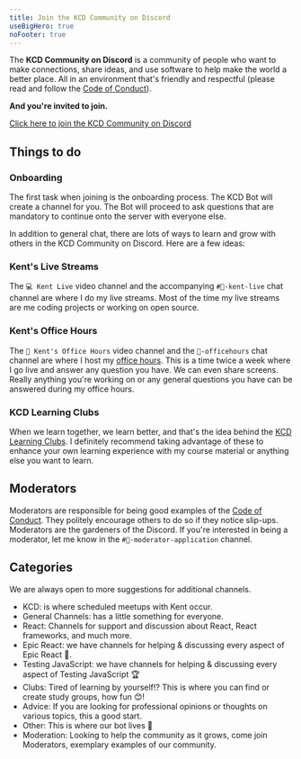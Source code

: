 ```yaml
---
title: Join the KCD Community on Discord
useBigHero: true
noFooter: true
---
```


The **KCD Community on Discord** is a community of people who want to make
connections, share ideas, and use software to help make the world a better
place. All in an environment that's friendly and respectful (please read and
follow the [Code of Conduct](/conduct)).

**And you're invited to join.**

[Click here to join the KCD Community on Discord](https://kcd.im/discord)

## Things to do

### Onboarding

The first task when joining is the onboarding process. The KCD Bot will create a
channel for you. The Bot will proceed to ask questions that are mandatory to
continue onto the server with everyone else.

In addition to general chat, there are lots of ways to learn and grow with
others in the KCD Community on Discord. Here are a few ideas:

### Kent's Live Streams

The `💻 Kent Live` video channel and the accompanying `#💬-kent-live` chat
channel are where I do my live streams. Most of the time my live streams are me
coding projects or working on open source.

### Kent's Office Hours

The `🏫 Kent's Office Hours` video channel and the `🏫-officehours` chat channel
are where I host my [office hours](/office-hours). This is a time twice a week
where I go live and answer any question you have. We can even share screens.
Really anything you're working on or any general questions you have can be
answered during my office hours.

### KCD Learning Clubs

When we learn together, we learn better, and that's the idea behind the
[KCD Learning Clubs](/clubs). I definitely recommend taking advantage of these
to enhance your own learning experience with my course material or anything else
you want to learn.

## Moderators

Moderators are responsible for being good examples of the
[Code of Conduct](/conduct). They politely encourage others to do so if they
notice slip-ups. Moderators are the gardeners of the Discord. If you're
interested in being a moderator, let me know in the `#📄-moderator-application`
channel.

## Categories

We are always open to more suggestions for additional channels.

- KCD: is where scheduled meetups with Kent occur.
- General Channels: has a little something for everyone.
- React: Channels for support and discussion about React, React frameworks, and
  much more.
- Epic React: we have channels for helping & discussing every aspect of Epic
  React 🚀.
- Testing JavaScript: we have channels for helping & discussing every aspect of
  Testing JavaScript 🏆
- Clubs: Tired of learning by yourself!? This is where you can find or create
  study groups, how fun 😊!
- Advice: If you are looking for professional opinions or thoughts on various
  topics, this a good start.
- Other: This is where our bot lives 🤖
- Moderation: Looking to help the community as it grows, come join Moderators,
  exemplary examples of our community.
